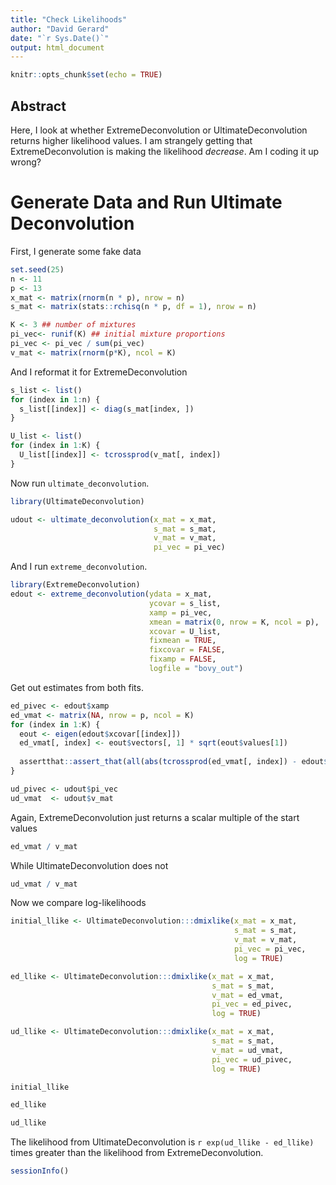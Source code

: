 ```yaml
---
title: "Check Likelihoods"
author: "David Gerard"
date: "`r Sys.Date()`"
output: html_document
---
```


```r
knitr::opts_chunk$set(echo = TRUE)
```

## Abstract

Here, I look at whether ExtremeDeconvolution or UltimateDeconvolution returns higher likelihood values. I am strangely getting that ExtremeDeconvolution is making the likelihood *decrease*. Am I coding it up wrong?

# Generate Data and Run Ultimate Deconvolution

First, I generate some fake data

```r
set.seed(25)
n <- 11
p <- 13
x_mat <- matrix(rnorm(n * p), nrow = n)
s_mat <- matrix(stats::rchisq(n * p, df = 1), nrow = n)

K <- 3 ## number of mixtures
pi_vec<- runif(K) ## initial mixture proportions
pi_vec <- pi_vec / sum(pi_vec)
v_mat <- matrix(rnorm(p*K), ncol = K)
```

And I reformat it for ExtremeDeconvolution

```r
s_list <- list()
for (index in 1:n) {
  s_list[[index]] <- diag(s_mat[index, ])
}

U_list <- list()
for (index in 1:K) {
  U_list[[index]] <- tcrossprod(v_mat[, index])
}
```

Now run `ultimate_deconvolution`.

```r
library(UltimateDeconvolution)

udout <- ultimate_deconvolution(x_mat = x_mat,
                                s_mat = s_mat,
                                v_mat = v_mat,
                                pi_vec = pi_vec)

```

And I run `extreme_deconvolution`.

```r
library(ExtremeDeconvolution)
edout <- extreme_deconvolution(ydata = x_mat,
                               ycovar = s_list,
                               xamp = pi_vec,
                               xmean = matrix(0, nrow = K, ncol = p),
                               xcovar = U_list,
                               fixmean = TRUE,
                               fixcovar = FALSE,
                               fixamp = FALSE,
                               logfile = "bovy_out")
```

Get out estimates from both fits.

```r
ed_pivec <- edout$xamp
ed_vmat <- matrix(NA, nrow = p, ncol = K)
for (index in 1:K) {
  eout <- eigen(edout$xcovar[[index]])
  ed_vmat[, index] <- eout$vectors[, 1] * sqrt(eout$values[1])
  
  assertthat::assert_that(all(abs(tcrossprod(ed_vmat[, index]) - edout$xcovar[[index]]) < 10 ^ -12))
}

ud_pivec <- udout$pi_vec
ud_vmat  <- udout$v_mat
```

Again, ExtremeDeconvolution just returns a scalar multiple of the start values

```r
ed_vmat / v_mat
```

While UltimateDeconvolution does not

```r
ud_vmat / v_mat
```

Now we compare log-likelihoods

```r
initial_llike <- UltimateDeconvolution:::dmixlike(x_mat = x_mat,
                                                  s_mat = s_mat,
                                                  v_mat = v_mat,
                                                  pi_vec = pi_vec,
                                                  log = TRUE)

ed_llike <- UltimateDeconvolution:::dmixlike(x_mat = x_mat,
                                             s_mat = s_mat,
                                             v_mat = ed_vmat,
                                             pi_vec = ed_pivec,
                                             log = TRUE)

ud_llike <- UltimateDeconvolution:::dmixlike(x_mat = x_mat,
                                             s_mat = s_mat,
                                             v_mat = ud_vmat,
                                             pi_vec = ud_pivec,
                                             log = TRUE)

initial_llike

ed_llike

ud_llike
```

The likelihood from UltimateDeconvolution is `r exp(ud_llike - ed_llike)` times greater than the likelihood from ExtremeDeconvolution.

```r
sessionInfo()
```
